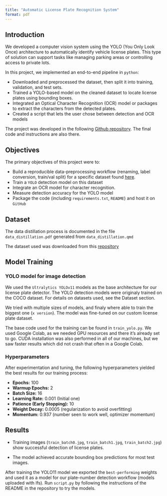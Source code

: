 ```yaml
---
title: "Automatic License Plate Recognition System"
format: pdf
---
```


## Introduction

We developed a computer vision system using the YOLO (You Only Look Once) architecture to automatically identify vehicle license plates. This type of solution can support tasks like managing parking areas or controlling access to private lots.

In this project, we implemented an end-to-end pipeline in `python`:

-   Downloaded and preprocessed the dataset, then split it into training, validation, and test sets.
-   Trained a YOLO-based model on the cleaned dataset to locate license plates using bounding boxes.
-   Integrated an Optical Character Recognition (OCR) model or packages to extract the characters from the detected plates.
-   Created a script that lets the user chose between detection and OCR models

The project was developed in the following [Github repository](https://github.com/telaroz/deep_learning_python/). 
The final code and instructions are also there.

## Objectives

The primary objectives of this project were to:

-   Build a reproducible data-preprocessing workflow (renaming, label conversion, train/val split) for a specific dataset found [here](https://github.com/openalpr/benchmarks/tree/master/endtoend/eu).
-   Train a `YOLO` detection model on this dataset
-   Integrate an OCR model for character recognition.
-   Measure detection accuracy for the YOLO model
-   Package the code (including `requirements.txt`, `README`) and host it on `GitHub`

## Dataset

The data distillation process is documented in the file `data_distillation.pdf` generated from `data_distillation.qmd`

The dataset used was downloaded from this [repository](https://github.com/openalpr/benchmarks/tree/master/endtoend/eu)

## Model Training

### YOLO model for image detection

We used the `Ultralytics YOLOv11` models as the base architecture for our license plate detector. 
The YOLO detection models were originaly trained on the COCO dataset. For details on datasets used, see the Dataset section. 

We tried with multiple sizes of models, and finaly where able to train the biggest one (`x version`). The model was fine-tuned on our custom license plate dataset.

The base code used for the training can be found in `train_yolo.py`. We used Google Colab, as we needed GPU resources and there it's already set to go. CUDA installation was also performed in all of our machines, but we saw faster results which did not crash that often in a Google Colab. 

### Hyperparameters

After experimentation and tuning, the following hyperparameters yielded the best results for our training process:

<!-- Fill in the actual values used during training -->
-   **Epochs:** 100
-   **Warmup Epochs:** 2
-   **Batch Size:** 16
-   **Learning Rate:** 0.001 (Initial one)
-   **Patience (Early Stopping):** 10
-   **Weight Decay:** 0.0005 (regularization to avoid overfitting) 
-   **Momentum:** 0.937 (number seen to work well, optimizer momentum)

## Results

- Training images (`train_batch0.jpg`, `train_batch1.jpg`, `train_batch2.jpg`) show successful detection of license plates.

- The model achieved accurate bounding box predictions for most test images.

After training the YOLO11 model we exported the `best-performing` weights and used it as a model for our plate-number detection workflow (models uploaded with lfs). Run `script.py` by following the instructions of the README in the repository to try the models. 


